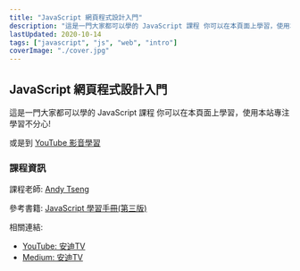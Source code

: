 ```yaml
---
title: "JavaScript 網頁程式設計入門"
description: "這是一門大家都可以學的 JavaScript 課程 你可以在本頁面上學習，使用本站專注學習不分心!"
lastUpdated: 2020-10-14
tags: ["javascript", "js", "web", "intro"]
coverImage: "./cover.jpg"
---
```


## JavaScript 網頁程式設計入門

這是一門大家都可以學的 JavaScript 課程
你可以在本頁面上學習，使用本站專注學習不分心!

或是到 [YouTube 影音學習](https://www.youtube.com/watch?v=gX3QMlgzRIg&list=PL1aVa65WLc52Aoti_Qhp0T-mgzcFskPve)

### 課程資訊

課程老師: [Andy Tseng](http://tsengandy.com)

參考書籍: [JavaScript 學習手冊(第三版)](https://www.books.com.tw/products/0010736115)

相關連結:
* [YouTube: 安迪TV](https://www.youtube.com/channel/UCMLMZbFEZNxlrfdfKdC9sZg)
* [Medium: 安迪TV](https://medium.com/andytw)
